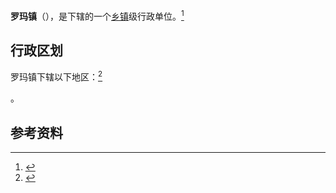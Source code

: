 {{中国乡级行政区|54/24/21/101/000}}

'''罗玛镇'''（{{bo|z=ལྷོ་མ་}}），是{{PRC admin/fullname|54/24/21/101/000|3}}下辖的一个[[乡镇|乡镇]]级行政单位。<ref>{{PRC admin/ref sgc|{{PRC admin/parent|54/24/21/101/000}}}}</ref>

== 行政区划 ==

罗玛镇下辖以下地区：<ref>{{PRC admin/ref sgc|54/24/21/101/000}}</ref>

{{PRC admin/children|54/24/21/101/000}}。

== 参考资料 ==

{{reflist}}

{{行政区划小作品}}
{{PRC admin/navcat|54/24/21/101/000}}